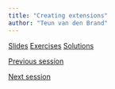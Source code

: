 ```yaml
---
title: "Creating extensions"
author: "Teun van den Brand"
---
```


::: {.text-center .plain}
:::::: {.btn-group}
[Slides](../slides/4_1_extensions.qmd){.btn .btn-primary role="button"}
[Exercises](){.btn .btn-success .disabled role="button"}
[Solutions](){.btn .btn-warning .disabled role="button"}
::::::
:::

::: {.d-flex .justify-content-between}
[<i class="bi bi-caret-left"></i> Previous session](../sessions/3_2_interaction.qmd){.btn .btn-sm .btn-outline-secondary role="button"}

[Next session <i class="bi bi-caret-right"></i>](../sessions/4_2_fun.qmd){.btn .btn-sm .btn-outline-secondary role="button"}
:::
